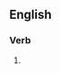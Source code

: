 {{also|up-regulating}}

==English==

===Verb===
{{head|en|verb form}}

# {{present participle of|upregulate|lang=en|nocat=1}}
